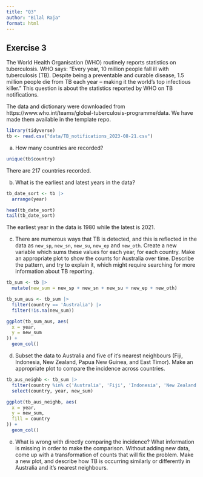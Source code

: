 ```yaml
---
title: "Q3"
author: "Bilal Raja"
format: html
---
```


## Exercise 3

The World Health Organisation (WHO) routinely reports statistics on tuberculosis. WHO says: "Every year, 10 million people fall ill with tuberculosis (TB). Despite being a preventable and curable disease, 1.5 million people die from TB each year – making it the world’s top infectious killer." This question is about the statistics reported by WHO on TB notifications. 

The data and dictionary were downloaded from https://www.who.int/teams/global-tuberculosis-programme/data. We have made them available in the template repo.

```r
library(tidyverse)
tb <- read.csv("data/TB_notifications_2023-08-21.csv")
```

a. How many countries are recorded?

```r
unique(tb$country)
```

There are 217 countries recorded.

b. What is the earliest and latest years in the data?

```r
tb_date_sort <- tb |>
  arrange(year)

head(tb_date_sort)
tail(tb_date_sort)
```

The earliest year in the data is 1980 while the latest is 2021.

c. There are numerous ways that TB is detected, and this is reflected in the data as `new_sp`, `new_sn`, `new_su`, `new_ep` and `new_oth`. Create a new variable which sums these values for each year, for each country. Make an appropriate plot to show the counts for Australia over time. Describe the pattern, and try to explain it, which might require searching for more information about TB reporting.

```r
tb_sum <- tb |>
  mutate(new_sum = new_sp + new_sn + new_su + new_ep + new_oth)

tb_sum_aus <- tb_sum |>
  filter(country == 'Australia') |>
  filter(!is.na(new_sum))
```

```r
ggplot(tb_sum_aus, aes(
  x = year,
  y = new_sum
)) +
  geom_col()
```


d. Subset the data to Australia and five of it's nearest neighbours (Fiji, Indonesia, New Zealand, Papua New Guinea, and East Timor). Make an appropriate plot to compare the incidence across countries. 

```r
tb_aus_neighb <- tb_sum |>
  filter(country %in% c('Australia', 'Fiji', 'Indonesia', 'New Zealand', 'Papua New Guinea', 'Timor-Leste')) |>
  select(country, year, new_sum)
```

```r
ggplot(tb_aus_neighb, aes(
  x = year,
  y = new_sum,
  fill = country
)) +
  geom_col()
```


e. What is wrong with directly comparing the incidence? What information is missing in order to make the comparison. Without adding new data, come up with a transformation of counts that will fix the problem. Make a new plot, and describe how TB is occurring similarly or differently in Australia and it's nearest neighbours.
